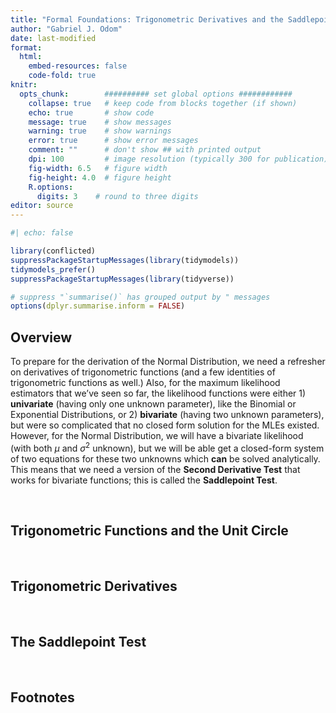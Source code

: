 ```yaml
---
title: "Formal Foundations: Trigonometric Derivatives and the Saddlepoint Test"
author: "Gabriel J. Odom"
date: last-modified
format:
  html:
    embed-resources: false
    code-fold: true
knitr:
  opts_chunk:        ########## set global options ############
    collapse: true   # keep code from blocks together (if shown)
    echo: true       # show code
    message: true    # show messages
    warning: true    # show warnings
    error: true      # show error messages
    comment: ""      # don't show ## with printed output
    dpi: 100         # image resolution (typically 300 for publication)
    fig-width: 6.5   # figure width
    fig-height: 4.0  # figure height
    R.options:    
      digits: 3    # round to three digits
editor: source
---
```


```r
#| echo: false

library(conflicted)
suppressPackageStartupMessages(library(tidymodels))
tidymodels_prefer()
suppressPackageStartupMessages(library(tidyverse))

# suppress "`summarise()` has grouped output by " messages
options(dplyr.summarise.inform = FALSE)
```



## Overview
To prepare for the derivation of the Normal Distribution, we need a refresher on derivatives of trigonometric functions (and a few identities of trigonometric functions as well.) Also, for the maximum likelihood estimators that we've seen so far, the likelihood functions were either 1) **univariate** (having only one unknown parameter), like the Binomial or Exponential Distributions, or 2) **bivariate** (having two unknown parameters), but were so complicated that no closed form solution for the MLEs existed. However, for the Normal Distribution, we will have a bivariate likelihood (with both $\mu$ and $\sigma^2$ unknown), but we will be able get a closed-form system of two equations for these two unknowns which **can** be solved analytically. This means that we need a version of the **Second Derivative Test** that works for bivariate functions; this is called the **Saddlepoint Test**.

</br>



## Trigonometric Functions and the Unit Circle

</br>



## Trigonometric Derivatives

</br>



## The Saddlepoint Test

</br>



## Footnotes

